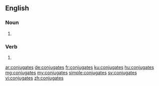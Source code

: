 ==English==

===Noun===
{{head|en|plural}}

# {{plural of|conjugate|lang=en}}

===Verb===
{{head|en}}

# {{en-third-person singular of|conjugate}}

[[ar:conjugates]]
[[de:conjugates]]
[[fr:conjugates]]
[[ku:conjugates]]
[[hu:conjugates]]
[[mg:conjugates]]
[[my:conjugates]]
[[simple:conjugates]]
[[sv:conjugates]]
[[vi:conjugates]]
[[zh:conjugates]]
